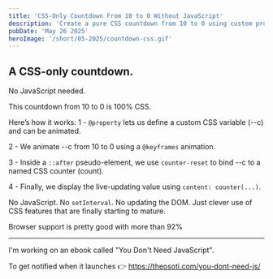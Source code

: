 ```yaml
---
title: 'CSS-Only Countdown From 10 to 0 Without JavaScript'
description: 'Create a pure CSS countdown from 10 to 0 using custom properties, keyframes, and pseudo-elements—no JavaScript required, with over 92% browser support.'
pubDate: 'May 26 2025'
heroImage: '/short/05-2025/countdown-css.gif'
---
```



<Picture
  src="/short/05-2025/countdown-css.gif"
  alt="Animated CSS-only countdown timer counting from 10 to 0 without JavaScript"
  width="400"
  height="600"
  style="margin: 2em auto 1em auto; display: block; border: 4px solid var(--border)"
  format="webp"
/>

## A CSS-only countdown.

No JavaScript needed.

This countdown from 10 to 0 is 100% CSS.

Here’s how it works:
1 - `@property` lets us define a custom CSS variable (--c) and can be animated.

2 - We animate --c from 10 to 0 using a `@keyframes` animation.

3 - Inside a `::after` pseudo-element, we use `counter-reset` to bind --c to a named CSS counter (count).

4 - Finally, we display the live-updating value using `content: counter(...)`.

No JavaScript. No `setInterval`. No updating the DOM.
Just clever use of CSS features that are finally starting to mature.

Browser support is pretty good with more than 92%

---

I'm working on an ebook called "You Don't Need JavaScript".

To get notified when it launches 👉 https://theosoti.com/you-dont-need-js/
